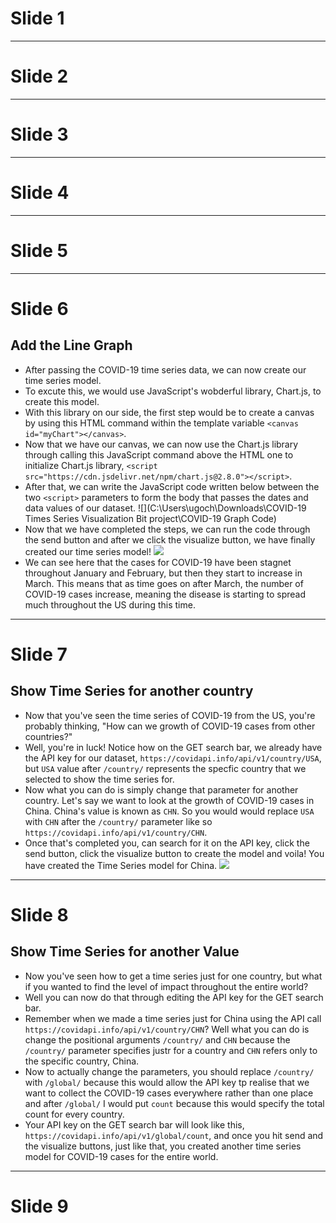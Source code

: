 # Slide 1

---

# Slide 2

---

# Slide 3

---

# Slide 4

---

# Slide 5

---

# Slide 6

## Add the Line Graph

- After passing the COVID-19 time series data, we can now create our time series model.
- To excute this, we would use JavaScript's wobderful library, Chart.js, to create this model.
- With this library on our side, the first step would be to create a canvas by using this HTML command within the template variable
  `<canvas id="myChart"></canvas>`.
- Now that we have our canvas, we can now use the Chart.js library through calling this JavaScript command above the HTML one
  to initialize Chart.js library, `<script src="https://cdn.jsdelivr.net/npm/chart.js@2.8.0"></script>`.
- After that, we can write the JavaScript code written below between the two `<script>` parameters to form the body that passes the       dates and data values of our dataset.
  ![](C:\Users\ugoch\Downloads\COVID-19 Times Series Visualization Bit project\COVID-19 Graph Code)
- Now that we have completed the steps, we can run the code through the send button and after we click the visualize button, we have
  finally created our time series model! 
  ![](https://miro.medium.com/max/1400/1*DHhYaM-crW_ev_x3abAdWw.png)
- We can see here that the cases for COVID-19 have been stagnet throughout January and February, but then they start to increase in       March. This means that as time goes on after March, the number of COVID-19 cases increase, meaning the disease is starting to spread
  much throughout the US during this time.

---

# Slide 7

## Show Time Series for another country

- Now that you've seen the time series of COVID-19 from the US, you're probably thinking, "How can we growth of COVID-19 cases from
  other countries?"
- Well, you're in luck! Notice how on the GET search bar, we already have the API key for our 
  dataset, `https://covidapi.info/api/v1/country/USA`, but `USA` value after `/country/` represents the specfic country that we selected 
  to show the time series for.
- Now what you can do is simply change that parameter for another country. Let's say we want to look at the growth of COVID-19 cases in 
  China. China's value is known as `CHN`. So you would would replace `USA` with `CHN` after the `/country/` parameter like so
  `https://covidapi.info/api/v1/country/CHN`.
- Once that's completed you, can search for it on the API key, click the send button, click the visualize button to create the model 
  and voila! You have created the Time Series model for China.
  ![](https://miro.medium.com/max/1000/1*YrWv1YwhYwZ04tceaKmFGw.png)

---

# Slide 8

## Show Time Series for another Value

- Now you've seen how to get a time series just for one country, but what if you wanted to find the level of impact throughout the
  entire world?
- Well you can now do that through editing the API key for the GET search bar. 
- Remember when we made a time series just for China using the API call `https://covidapi.info/api/v1/country/CHN`? Well what you can
  do is change the positional arguments `/country/` and `CHN` because the `/country/` parameter specifies justr for a country and `CHN`
  refers only to the specific country, China.
- Now to actually change the parameters, you should replace `/country/` with `/global/` because this would allow the API key tp realise
  that we want to collect the COVID-19 cases everywhere rather than one place and after `/global/` I would put `count` because this
  would specify the total count for every country.
- Your API key on the GET search bar will look like this, `https://covidapi.info/api/v1/global/count`, and once you hit send and the
  visualize buttons, just like that, you created another time series model for COVID-19 cases for the entire world.
  
---

# Slide 9



